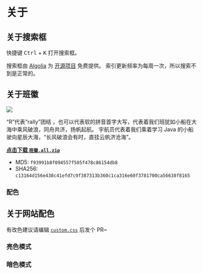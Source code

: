 
# 关于

## 关于搜索框

快捷键 <kbd>Ctrl</kbd> + <kbd>K</kbd> 打开搜索框。

搜索框由 [Algolia](https://www.algolia.com/) 为 [开源项目](https://www.algolia.com/for-open-source/) 免费提供。
索引更新频率为每周一次，所以搜索不到是正常的。

## 关于班徽

![](/img/班徽.svg)

“R”代表“rally”团结 ，也可以代表软的拼音首字大写，代表着我们班犹如小船在大海中乘风破浪，同舟共济，扬帆起航。
宇航员代表着我们乘着学习 Java 的小船驶向星辰大海，“长风破浪会有时，直挂云帆济沧海”。

**[点击下载 `班徽.all.zip`](/file/班徽.all.zip)**

- MD5: `f93991b8f094557f505f478c86154db8`
- SHA256: `c13164d156e438c41efd7c9f387313b360c1ca316e60f3781700ca56638f8165`

### 配色

<Color value="#00b1ff" />
<Color value="#0040bf" />
<Color value="#ffff00" />
<Color value="#aaaaaa" />

## 关于网站配色

有改色建议请编辑 [`custom.css`](https://github.com/Yue-plus/JVTC.Yue.Zone/blob/main/src/css/custom.css)
后发个 PR~

### 亮色模式

<Color value="#000c25" />
<Color value="#001d59" />
<Color value="#002e8c" />
<Color value="#0040bf" />
<Color value="#004ce5" />
<Color value="#0043ff" />
<Color value="#0032ff" />

### 暗色模式

<Color value="#002231" />
<Color value="#004665" />
<Color value="#006a99" />
<Color value="#008ecc" />
<Color value="#00a8f2" />
<Color value="#00a0ff" />
<Color value="#008fff" />